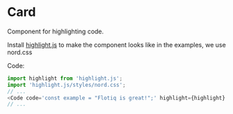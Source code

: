 # Card

Component for highlighting code.

Install [highlight.js](https://highlightjs.org/) to make the component looks like in the examples, we use nord.css


<Meta title="Flotiq components/Code" component={Code} />


<Story id="flotiq-components-code--base" />

Code:
```javascript
import highlight from 'highlight.js';
import 'highlight.js/styles/nord.css';
// ...
<Code code='const example = "Flotiq is great!";' highlight={highlight} language="javascript"/>
// ...
```


<ArgsTable id="flotiq-components-code--base" />



